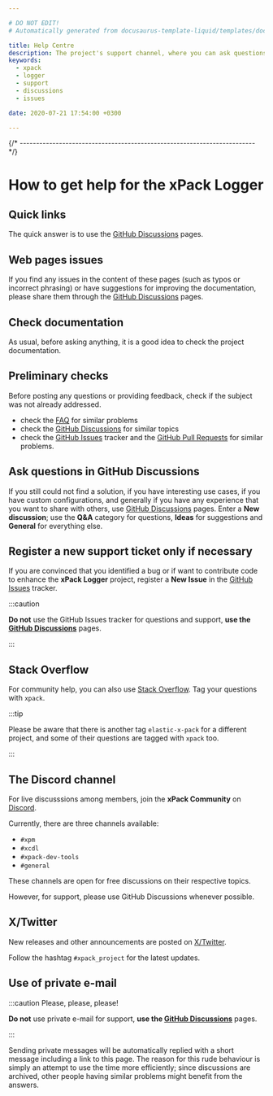 ```yaml
---

# DO NOT EDIT!
# Automatically generated from docusaurus-template-liquid/templates/docusaurus.

title: Help Centre
description: The project's support channel, where you can ask questions, start discussions, and report issues.
keywords:
  - xpack
  - logger
  - support
  - discussions
  - issues

date: 2020-07-21 17:54:00 +0300

---
```


{/* ------------------------------------------------------------------------ */}

# How to get help for the xPack Logger


## Quick links

The quick answer is to use the
[GitHub Discussions](https://github.com/xpack/logger-ts/discussions)
pages.


## Web pages issues

If you find any issues in the content of these pages (such as typos or
incorrect phrasing) or have suggestions for improving the documentation,
please share them through the
[GitHub Discussions](https://github.com/xpack/logger-ts/discussions)
pages.


## Check documentation

As usual, before asking anything, it is a good idea to check the project
documentation.

## Preliminary checks

Before posting any questions or providing feedback,
check if the subject was not already addressed.

- check the [FAQ](/docs/faq/)
for similar problems
- check the [GitHub Discussions](https://github.com/xpack/logger-ts/discussions) for
similar topics
- check the
[GitHub Issues](https://github.com/xpack/logger-ts/issues)
tracker and the
[GitHub Pull Requests](https://github.com/xpack/logger-ts/pulls)
for similar problems.

## Ask questions in GitHub Discussions

If you still could not find a solution, if you have interesting use
cases, if you have custom configurations, and generally if you have
any experience that you want to share with others, 
use [GitHub Discussions](https://github.com/xpack/logger-ts/discussions)
pages.
Enter a **New discussion**; use the **Q&A** category for questions,
**Ideas** for suggestions and **General** for everything else.


## Register a new support ticket only if necessary

If you are convinced that you identified a bug
or if want to contribute code to enhance the
**xPack Logger**
project, register a **New Issue** in the
[GitHub Issues](https://github.com/xpack/logger-ts/issues)
tracker.

:::caution

**Do not** use the GitHub Issues tracker
for questions and support, **use the
[GitHub Discussions](https://github.com/xpack/logger-ts/discussions)** pages.

:::


## Stack Overflow

For community help, you can also use
[Stack Overflow](https://stackoverflow.com/).
Tag your questions with `xpack`.

:::tip

Please be aware that there is another tag `elastic-x-pack` for a different
project, and some of their questions are tagged with `xpack` too.

:::

## The Discord channel

For live discusssions among members, join the **xPack Community** on
[Discord](https://discord.gg/kbzWaJerFG).

Currently, there are three channels available:

- `#xpm`
- `#xcdl`
- `#xpack-dev-tools`
- `#general`

These channels are open for free discussions on their respective topics.

However, for support, please use GitHub Discussions whenever possible.

## X/Twitter

New releases and other announcements are posted on
[X/Twitter](https://twitter.com/xpack_project).

Follow the hashtag `#xpack_project` for the latest updates.

## Use of private e-mail

:::caution Please, please, please!

**Do not** use
private e-mail for support, **use the
[GitHub Discussions](https://github.com/xpack/logger-ts/discussions)** pages.

:::

Sending private messages will be automatically replied with
a short message including a link to this page.
The reason for this rude behaviour is simply an attempt to use
the time more efficiently; since discussions are archived, other people
having similar problems might benefit from the answers.

